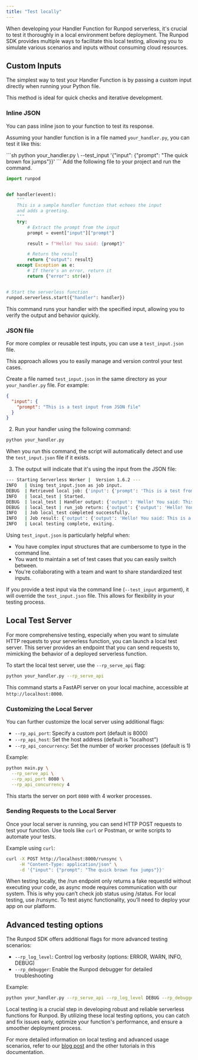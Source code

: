 ```yaml
---
title: "Test locally"
---
```


When developing your Handler Function for Runpod serverless, it's crucial to test it thoroughly in a local environment before deployment. The Runpod SDK provides multiple ways to facilitate this local testing, allowing you to simulate various scenarios and inputs without consuming cloud resources.

## Custom Inputs

The simplest way to test your Handler Function is by passing a custom input directly when running your Python file.

This method is ideal for quick checks and iterative development.

### Inline JSON

You can pass inline json to your function to test its response.

Assuming your handler function is in a file named `your_handler.py`, you can test it like this:

<Tabs>
<Tab title="CLI">
```sh
python your_handler.py \
  --test_input '{"input": {"prompt": "The quick brown fox jumps"}}'
```

</Tab>

<Tab title="Python">
Add the following file to your project and run the command.

```py
import runpod


def handler(event):
    """
    This is a sample handler function that echoes the input
    and adds a greeting.
    """
    try:
        # Extract the prompt from the input
        prompt = event["input"]["prompt"]

        result = f"Hello! You said: {prompt}"

        # Return the result
        return {"output": result}
    except Exception as e:
        # If there's an error, return it
        return {"error": str(e)}


# Start the serverless function
runpod.serverless.start({"handler": handler})
```

</Tab>

</Tabs>

This command runs your handler with the specified input, allowing you to verify the output and behavior quickly.

### JSON file

For more complex or reusable test inputs, you can use a `test_input.json` file.

This approach allows you to easily manage and version control your test cases.

Create a file named `test_input.json` in the same directory as your `your_handler.py` file. For example:

```json
{
  "input": {
    "prompt": "This is a test input from JSON file"
  }
}
```

2. Run your handler using the following command:

```sh
python your_handler.py
```

When you run this command, the script will automatically detect and use the `test_input.json` file if it exists.

3. The output will indicate that it's using the input from the JSON file:

```sh
--- Starting Serverless Worker |  Version 1.6.2 ---
INFO   | Using test_input.json as job input.
DEBUG  | Retrieved local job: {'input': {'prompt': 'This is a test from JSON file'}, 'id': 'local_test'}
INFO   | local_test | Started.
DEBUG  | local_test | Handler output: {'output': 'Hello! You said: This is a test from JSON file'}
DEBUG  | local_test | run_job return: {'output': {'output': 'Hello! You said: This is a test from JSON file'}}
INFO   | Job local_test completed successfully.
INFO   | Job result: {'output': {'output': 'Hello! You said: This is a test from JSON file'}}
INFO   | Local testing complete, exiting.
```

Using `test_input.json` is particularly helpful when:

* You have complex input structures that are cumbersome to type in the command line.
* You want to maintain a set of test cases that you can easily switch between.
* You're collaborating with a team and want to share standardized test inputs.

<Info>

If you provide a test input via the command line (`--test_input` argument), it will override the `test_input.json` file. This allows for flexibility in your testing process.

</Info>

## Local Test Server

For more comprehensive testing, especially when you want to simulate HTTP requests to your serverless function, you can launch a local test server. This server provides an endpoint that you can send requests to, mimicking the behavior of a deployed serverless function.

To start the local test server, use the `--rp_serve_api` flag:

```sh
python your_handler.py --rp_serve_api
```

This command starts a FastAPI server on your local machine, accessible at `http://localhost:8000`.

### Customizing the Local Server

You can further customize the local server using additional flags:

* `--rp_api_port`: Specify a custom port (default is 8000)
* `--rp_api_host`: Set the host address (default is "localhost")
* `--rp_api_concurrency`: Set the number of worker processes (default is 1)

Example:

```sh
python main.py \
  --rp_serve_api \
  --rp_api_port 8080 \
  --rp_api_concurrency 4
```

This starts the server on port `8080` with 4 worker processes.

### Sending Requests to the Local Server

Once your local server is running, you can send HTTP POST requests to test your function. Use tools like `curl` or Postman, or write scripts to automate your tests.

Example using `curl`:

```sh
curl -X POST http://localhost:8000/runsync \
     -H "Content-Type: application/json" \
     -d '{"input": {"prompt": "The quick brown fox jumps"}}'
```

<Info>

When testing locally, the /run endpoint only returns a fake requestId without executing your code, as async mode requires communication with our system. This is why you can’t check job status using /status. For local testing, use /runsync. To test async functionality, you’ll need to deploy your app on our platform.

</Info>

## Advanced testing options

The Runpod SDK offers additional flags for more advanced testing scenarios:

* `--rp_log_level`: Control log verbosity (options: ERROR, WARN, INFO, DEBUG)
* `--rp_debugger`: Enable the Runpod debugger for detailed troubleshooting

Example:

```sh
python your_handler.py --rp_serve_api --rp_log_level DEBUG --rp_debugger
```

Local testing is a crucial step in developing robust and reliable serverless functions for Runpod. By utilizing these local testing options, you can catch and fix issues early, optimize your function's performance, and ensure a smoother deployment process.

For more detailed information on local testing and advanced usage scenarios, refer to our [blog post](https://blog.runpod.io/workers-local-api-server-introduced-with-runpod-python-0-9-13/) and the other tutorials in this documentation.
